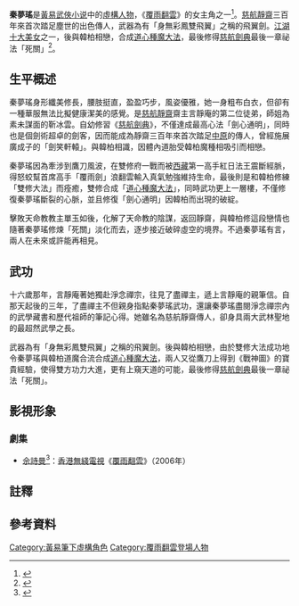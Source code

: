 {{otheruses|秦夢瑤}}
{{Notability Unreferenced |time=2022-03-15T14:33:36+00:00}}
{{黃易人物
|称呼=秦姑娘
|姓名=秦夢瑤 
|小說=[[覆雨翻雲|覆雨翻雲]]
|門派=[[慈航靜齋|慈航靜齋]]
|頭銜=傳人
|師父=[[言靜庵|言靜庵]]
|心法=劍心通明
|武功=[[慈航劍典|慈航劍典]]
|兵器=飛翼劍
}}
'''秦夢瑤'''是[[黃易_(香港)|黃易]][[武俠小说|武俠小说]]中的[[覆雨翻雲角色列表|虛構人物]]，《[[覆雨翻雲|覆雨翻雲]]》的女主角之一<ref>{{cite book|title=玄天在上 新世紀大眾小說研究論集|url=http://books.google.com/books?id=cqsoDwAAQBAJ&pg=PA33|date=2017年5月31日|publisher=元智大學中國語文學系|isbn=978-986-6594-33-5|pages=33–35}}</ref>。[[慈航靜齋|慈航靜齋]]三百年來首次踏足塵世的出色傳人，武器為有「身無彩鳳雙飛翼」之稱的飛翼劍。[[覆雨翻雲角色列表#江湖十大美女|江湖十大美女]]之一，後與韓柏相戀，合成[[道心種魔大法|道心種魔大法]]，最後修得[[慈航劍典|慈航劍典]]最後一章祕法「死關」<ref>{{cite book |title=玄天在上: 新世紀大眾小說研究論集 |publisher=元智大學中國語文學系 |isbn=978-986-6594-33-5 |url=https://books.google.com.hk/books?hl=zh-TW&lr=&id=cqsoDwAAQBAJ&oi=fnd&pg=PP2&dq=%E7%A7%A6%E5%A4%A2%E7%91%A4+%E8%A6%86%E9%9B%A8%E7%BF%BB%E9%9B%B2&ots=opUUC5CX5B&sig=Cz8LZfIKxMuKbuMC7XD2kaX1PBI&redir_esc=y#v=onepage&q=%E7%A7%A6%E5%A4%A2%E7%91%A4%20%E8%A6%86%E9%9B%A8%E7%BF%BB%E9%9B%B2&f=false}}</ref>。

== 生平概述 ==
秦夢瑤身形纖美修長，腰肢挺直，盈盈巧步，風姿優雅，她一身粗布白衣，但卻有一種華服無法比擬健康潔美的感覺。是[[慈航靜齋|慈航靜齋]]齋主言靜庵的第二位徒弟，師姐為素未謀面的靳冰雲。自幼修習《[[慈航劍典|慈航劍典]]》，不僅達成最高心法「劍心通明」，同時也是個劍術超卓的劍客，因而能成為靜齋三百年來首次踏足[[中原|中原]]的傳人，曾經施展廣成子的「劍笑軒轅」。與韓柏相識，因體內道胎受韓柏魔種相吸引而相戀。

秦夢瑤因為牽涉到鷹刀風波，在雙修府一戰而被[[西藏|西藏]]第一高手紅日法王震斷經脈，得怒蛟幫首席高手「覆雨劍」浪翻雲輸入真氣勉強維持生命，最後則是和韓柏修練「雙修大法」而痊癒，雙修合成「[[道心種魔大法|道心種魔大法]]」，同時武功更上一層樓，不僅修復秦夢瑤斷裂的心脈，並且修復「劍心通明」因韓柏而出現的破綻。

擊敗天命教教主單玉如後，化解了天命教的陰謀，返回靜齋，與韓柏修這段戀情也隨著秦夢瑤修煉「死關」淡化而去，逐步接近破碎虛空的境界。不過秦夢瑤有言，兩人在未來或許能再相見。

==武功==
十六歲那年，言靜庵著她獨赴淨念禪宗，往見了盡禪主，遞上言靜庵的親筆信。自那天起後的三年，了盡禪主不但親身指點秦夢瑤武功，還讓秦夢瑤盡閱淨念禪宗內的武學藏書和歷代祖師的筆記心得。她雖名為慈航靜齋傳人，卻身具兩大武林聖地的最超然武學之長{{註|卷五《山雨欲來》第一章〈芳魂何處〉}}。

武器為有「身無彩鳳雙飛翼」之稱的飛翼劍。後與韓柏相戀，由於雙修大法成功地令秦夢瑤與韓柏道魔合流合成[[道心種魔大法|道心種魔大法]]，兩人又從鷹刀上得到《戰神圖》的寶貴經驗，使得雙方功力大進，更有上窺天道的可能，最後修得[[慈航劍典|慈航劍典]]最後一章祕法「死關」。

==影視形象==
===劇集===
* [[佘詩曼|佘詩曼]]<ref>{{cite news |title=相隔8年再拍古裝劇 回顧佘詩曼初出道至今13個經典古裝造型 |url=https://www.nmplus.hk/622158/entertainment/%E4%BD%98%E8%A9%A9%E6%9B%BC-%E5%8F%A4%E8%A3%9D%E9%80%A0%E5%9E%8B-ctl05/ |accessdate=2020-10-03 |work=新Monday |date=2018-08-06}}</ref>：[[香港|香港]][[無綫電視|無綫電視]]《[[覆雨翻雲_(電視劇)|覆雨翻雲]]》（2006年）

== 註釋 ==
{{NoteFoot|iger=}}

== 參考資料 ==
{{reflist}}

{{黃易作品}}
[[Category:黃易筆下虛構角色|Category:黃易筆下虛構角色]]
[[Category:覆雨翻雲登場人物|Category:覆雨翻雲登場人物]]